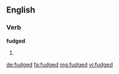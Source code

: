 ==English==

===Verb===
'''fudged'''

# {{en-past of|fudge}}

[[de:fudged]]
[[fa:fudged]]
[[mg:fudged]]
[[vi:fudged]]